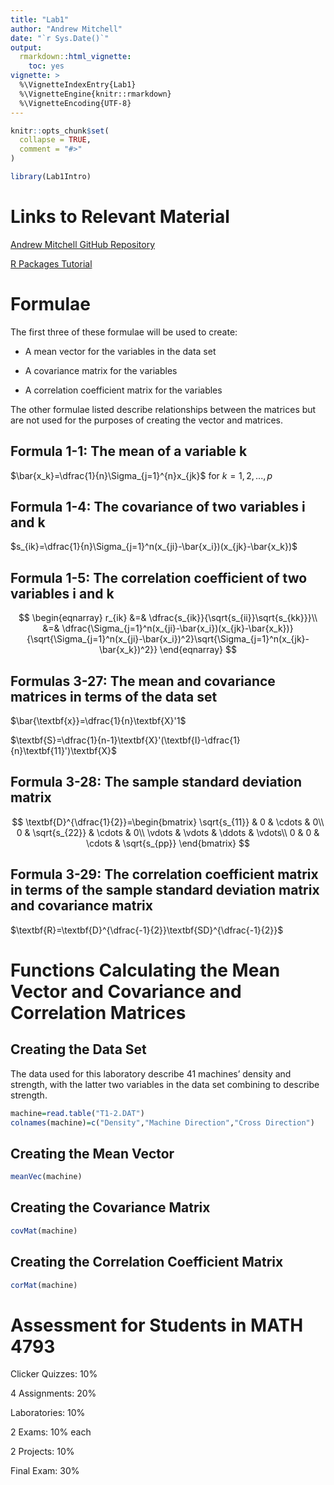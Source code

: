 ---
title: "Lab1"
author: "Andrew Mitchell"
date: "`r Sys.Date()`"
output:
  rmarkdown::html_vignette:
    toc: yes
vignette: >
  %\VignetteIndexEntry{Lab1}
  %\VignetteEngine{knitr::rmarkdown}
  %\VignetteEncoding{UTF-8}
---

```{r, include = FALSE}
knitr::opts_chunk$set(
  collapse = TRUE,
  comment = "#>"
)
```

```{r setup}
library(Lab1Intro)
```

# Links to Relevant Material

<GitHub Repository>[Andrew Mitchell GitHub Repository](https://github.com/ajmitchell715/Lab1Intro)

<R Packages Tutorial>[R Packages Tutorial](http://r-pkgs.had.co.nz/intro.html)

# Formulae

The first three of these formulae will be used to create:

* A mean vector for the variables in the data set

* A covariance matrix for the variables

* A correlation coefficient matrix for the variables

The other formulae listed describe relationships between the matrices but are not used for the purposes of creating the vector and matrices.

##  Formula 1-1: The mean of a variable k

$\bar{x_k}=\dfrac{1}{n}\Sigma_{j=1}^{n}x_{jk}$ for $k=1,2,...,p$

## Formula 1-4: The covariance of two variables i and k

$s_{ik}=\dfrac{1}{n}\Sigma_{j=1}^n(x_{ji}-\bar{x_i})(x_{jk}-\bar{x_k})$

## Formula 1-5: The correlation coefficient of two variables i and k

$$
\begin{eqnarray}
r_{ik} &=& \dfrac{s_{ik}}{\sqrt{s_{ii}}\sqrt{s_{kk}}}\\
&=& \dfrac{\Sigma_{j=1}^n(x_{ji}-\bar{x_i})(x_{jk}-\bar{x_k})}{\sqrt{\Sigma_{j=1}^n(x_{ji}-\bar{x_i})^2}\sqrt{\Sigma_{j=1}^n(x_{jk}-\bar{x_k})^2}}
\end{eqnarray}
$$

## Formulas 3-27: The mean and covariance matrices in terms of the data set

$\bar{\textbf{x}}=\dfrac{1}{n}\textbf{X}'1$

$\textbf{S}=\dfrac{1}{n-1}\textbf{X}'(\textbf{I}-\dfrac{1}{n}\textbf{11}')\textbf{X}$

## Formula 3-28: The sample standard deviation matrix

$$
\textbf{D}^{\dfrac{1}{2}}=\begin{bmatrix}
\sqrt{s_{11}} & 0 & \cdots & 0\\
0 & \sqrt{s_{22}} & \cdots & 0\\
\vdots & \vdots & \ddots & \vdots\\
0 & 0 & \cdots & \sqrt{s_{pp}}
\end{bmatrix}
$$

## Formula 3-29: The correlation coefficient matrix in terms of the sample standard deviation matrix and covariance matrix

$\textbf{R}=\textbf{D}^{\dfrac{-1}{2}}\textbf{SD}^{\dfrac{-1}{2}}$

# Functions Calculating the Mean Vector and Covariance and Correlation Matrices

## Creating the Data Set

The data used for this laboratory describe 41 machines' density and strength, with the latter two variables in the data set combining to describe strength.

```{r}
machine=read.table("T1-2.DAT")
colnames(machine)=c("Density","Machine Direction","Cross Direction")
```

## Creating the Mean Vector

```{r}
meanVec(machine)
```

## Creating the Covariance Matrix

```{r}
covMat(machine)
```

## Creating the Correlation Coefficient Matrix

```{r}
corMat(machine)
```

# Assessment for Students in MATH 4793

Clicker Quizzes: 10%

4 Assignments: 20%

Laboratories: 10%

2 Exams: 10% each

2 Projects: 10%

Final Exam: 30%
